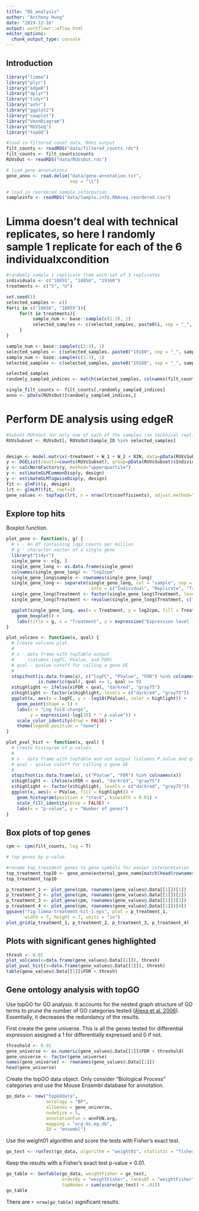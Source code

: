 ```yaml
---
title: "DE_analysis"
author: "Anthony Hung"
date: "2019-12-16"
output: workflowr::wflow_html
editor_options:
  chunk_output_type: console
---
```


## Introduction

```r
library("limma")
library("plyr")
library("edgeR")
library("dplyr")
library("tidyr")
library("ashr")
library("ggplot2")
library("cowplot")
library("VennDiagram")
library("RUVSeq")
library("topGO")

#load in filtered count data, RUVs output
filt_counts <- readRDS("data/filtered_counts.rds")
filt_counts <- filt_counts$counts
RUVsOut <- readRDS("data/RUVsOut.rds")

# load gene annotations
gene_anno <- read.delim("data/gene-annotation.txt",
                        sep = "\t")

# load in reordered sample information
sampleinfo <- readRDS("data/Sample.info.RNAseq.reordered.csv")
```

# Limma doesn't deal with technical replicates, so here I randomly sample 1 replicate for each of the 6 individualxcondition

```r
#randomly sample 1 replicate from each set of 3 replicates
individuals <- c("18855", "18856", "19160")
treatments <- c("S", "U")

set.seed(1)
selected_samples <- c()
for(i in c("18856", "18855")){
     for(t in treatments){
          sample_num <- base::sample(c(1:3), 1)
          selected_samples <- c(selected_samples, paste0(i, sep = "_", sample_num, sep = "_", t))
     }
}

sample_num <- base::sample(c(2:3), 1)
selected_samples <- c(selected_samples, paste0("19160", sep = "_", sample_num, sep = "_", "U"))
sample_num <- base::sample(c(1:3), 1)
selected_samples <- c(selected_samples, paste0("19160", sep = "_", sample_num, sep = "_", "S"))

selected_samples
randomly_sampled_indices <- match(selected_samples, colnames(filt_counts))

single_filt_counts <- filt_counts[,randomly_sampled_indices]
anno <- pData(RUVsOut)[randomly_sampled_indices,]
```

<!-- # Model with limma -->

<!-- ```{r design-matrix} -->
<!-- #sample details -->
<!-- #anno <- pData(RUVsOut) -->

<!-- anno$LibraryPrepBatch <- factor(anno$LibraryPrepBatch, levels = c("1", "2")) -->
<!-- anno$Replicate <- factor(anno$Replicate, levels = c("1", "2", "3")) -->
<!-- anno$LibSize <- as.numeric(anno$LibSize) -->


<!-- design <- model.matrix(~treatment + W_1 + W_2 + RIN + LibSize, -->
<!--                        data = anno) -->
<!-- colnames(design)[1] <- "Intercept" -->
<!-- colnames(design) <- gsub("treatment", "", colnames(design)) -->
<!-- colnames(design) -->
<!-- ``` -->

<!-- ```{r fit-model, fig.width=8} -->
<!-- # Model individual as a random effect. -->
<!-- # Model individual as a random effect (use duplicate correlation function); treatment as a fixed effect, covariates = RUV factors -->
<!-- # Recommended to run both voom and duplicateCorrelation twice. -->
<!-- # https://support.bioconductor.org/p/59700/#67620 -->

<!-- #TMM Normalization -->
<!-- y <- DGEList(single_filt_counts) -->
<!-- y <- calcNormFactors(y, method = "TMM") -->
<!-- #Voom for differential expression -->
<!-- v1 <- voom(y, design) -->
<!-- corfit1 <- duplicateCorrelation(v1, design, block = anno$Individual) -->
<!-- corfit1$consensus -->
<!-- v2 <- voom(y, design, block = anno$Individual, correlation = corfit1$consensus) -->
<!-- corfit2 <- duplicateCorrelation(v2, design, block = anno$Individual) -->
<!-- # corfit2$consensus -->
<!-- fit <- lmFit(v2, design, block = anno$Individual, -->
<!--              correlation = corfit2$consensus) -->
<!-- fit <- eBayes(fit) -->
<!-- ``` -->


<!-- ## Assess model results -->

<!-- ```{r model-results} -->
<!-- get_results <- function(x, number = nrow(x$coefficients), sort.by = "none", -->
<!--                         ...) { -->
<!--   # x - object MArrayLM from eBayes output -->
<!--   # ... - additional arguments passed to topTable -->
<!--   stopifnot(class(x) == "MArrayLM") -->
<!--   results <- topTable(x, number = number, sort.by = sort.by, ...) -->
<!--   return(results) -->
<!-- } -->

<!-- top_treatment <- get_results(fit, coef = "Unstrain", sort.by = "B") -->
<!-- top_treatment -->

<!-- results_treatment <- get_results(fit, coef = "Unstrain", -->
<!--                               number = nrow(filt_counts), sort = "none") -->
<!-- ma_treatment <- ggplot(data.frame(Amean = fit$Amean, logFC = fit$coef[, "Unstrain"]), -->
<!--                        aes(x = Amean, y = logFC)) + -->
<!--   geom_point() + -->
<!--   labs(x = "Average expression level", y = "Log fold change", -->
<!--        title = "Treatment effect") -->
<!-- ma_treatment -->
<!-- hist_treatment <- ggplot(results_treatment, aes(x = P.Value)) + -->
<!--   geom_histogram(binwidth = 0.01) + -->
<!--   labs(x = "p-value", y = "Number of genes", title = "Treatment effect") -->
<!-- hist_treatment -->
<!-- ``` -->


<!-- ## Explore top hits -->

<!-- Boxplot function. -->

<!-- ```{r boxplot-function} -->
<!-- plot_gene <- function(v, g) { -->
<!--   # v - An EList object containing log2 counts per million -->
<!--   # g - character vector of a single gene -->
<!--   stopifnot(class(v) == "EList", -->
<!--             is.character(g), length(g) == 1) -->
<!--   library("tidyr") -->
<!--   single_gene <- v$E[g, ] -->
<!--   single_gene_long <- as.data.frame(single_gene) -->
<!--   colnames(single_gene_long) <- "log2cpm" -->
<!--   single_gene_long$sample <- rownames(single_gene_long) -->
<!--   single_gene_long <- separate(single_gene_long, col = "sample", sep = "_", -->
<!--                                 into = c("Individual", "Replicate", "Treatment")) -->
<!--   single_gene_long$Treatment <- factor(single_gene_long$Treatment, levels = c("S", "U")) -->
<!--   single_gene_long$Treatment <- revalue(single_gene_long$Treatment, c("S"="Strain", "U"="No Strain")) -->

<!--   ggplot(single_gene_long, aes(x = Treatment, y = log2cpm, fill = Treatment)) + -->
<!--     geom_boxplot() + -->
<!--     labs(title = g, x = "Treatment", y = expression("Expression level (" * log[2] * " cpm)")) -->
<!-- } -->
<!-- ``` -->

<!-- Treatment -->

<!-- ```{r treatment} -->
<!-- #rename top_treatment genes to gene symbols for easier interpretation -->
<!-- top_treatment_top4 <- gene_anno$external_gene_name[match(head(rownames(top_treatment), n=4), gene_anno$ensembl_gene_id)] -->
<!-- top_treatment_top4 -->

<!-- p_treatment_1 <- plot_gene(v2, rownames(top_treatment)[1]) + -->
<!--   ylim(3, 11) + theme(legend.position = "bottom") -->
<!-- p_treatment_2 <- plot_gene(v2, rownames(top_treatment)[2]) + -->
<!--   ylim(3, 11) + theme(legend.position = "bottom") -->
<!-- p_treatment_3 <- plot_gene(v2, rownames(top_treatment)[3]) + -->
<!--   ylim(3, 11) + theme(legend.position = "bottom") -->
<!-- p_treatment_4 <- plot_gene(v2, rownames(top_treatment)[4]) + -->
<!--   ylim(3, 11) + theme(legend.position = "bottom") -->
<!-- ggsave("fig-limma-treatment-hit-1.eps", plot = p_treatment_1, -->
<!--        width = 7, height = 7, units = "in") -->
<!-- plot_grid(p_treatment_1, p_treatment_2, p_treatment_3, p_treatment_4) -->
<!-- ``` -->

<!-- ## Use ash for mutliple testing correction -->

<!-- Treatment effect. -->

<!-- ```{r ash-treatment} -->
<!-- run_ash <- function(x, coef) { -->
<!--   # Perform multiple testing correction with adaptive shrinkage (ASH) -->
<!--   # -->
<!--   # x - object MArrayLM from eBayes output -->
<!--   # coef - coefficient tested by eBayes -->
<!--   stopifnot(class(x) == "MArrayLM", coef %in% colnames(x$coefficients)) -->
<!--   result <- ash(betahat = x$coefficients[, coef], -->
<!--                 sebetahat = x$stdev.unscaled[, coef] * sqrt(x$s2.post), -->
<!--                 df = x$df.total[1]) -->
<!--   return(result) -->
<!-- } -->

<!-- ash_treatment <- run_ash(fit, "Unstrain") -->
<!-- class(ash_treatment) -->
<!-- names(ash_treatment) -->
<!-- sum(ash_treatment$result$svalue < .05) -->
<!-- hist(ash_treatment$result$svalue) -->
<!-- ``` -->

<!-- # Plots -->

<!-- ```{r Plot Functions} -->
<!-- plot_ma <- function(x, qval) { -->
<!--   # Create MA plot. -->
<!--   # -->
<!--   # x - data frame with topTable and ASH output -->
<!--   #     (columns logFC, AveExpr, and qvalue) -->
<!--   # qval - qvalue cutoff for calling a gene DE -->
<!--   # -->
<!--   stopifnot(is.data.frame(x), c("logFC", "AveExpr", "qvalue") %in% colnames(x), -->
<!--             is.numeric(qval), qval <= 1, qval >= 0) -->
<!--   x$highlight <- ifelse(x$qvalue < qval, "darkred", "gray75") -->
<!--   x$highlight <- factor(x$highlight, levels = c("darkred", "gray75")) -->
<!--   ggplot(x, aes(x = AveExpr, y = logFC, color = highlight, shape = highlight)) + -->
<!--     geom_point() + -->
<!--     labs(x = "Average expression level", y = "Log fold change") + -->
<!--     scale_color_identity(drop = FALSE) + -->
<!--     scale_shape_manual(values = c(16, 1), drop = FALSE) + -->
<!--     theme(legend.position = "none") -->
<!-- #   scale_color_gradient(low = "red", high = "white", limits = c(0, 0.25)) -->
<!-- } -->

<!-- plot_volcano <- function(x, qval) { -->
<!--   # Create volcano plot. -->
<!--   # -->
<!--   # x - data frame with topTable and ASH output -->
<!--   #     (columns logFC, P.Value, and qvalue) -->
<!--   # qval - qvalue cutoff for calling a gene DE -->
<!--   # -->
<!--   stopifnot(is.data.frame(x), c("logFC", "P.Value", "qvalue") %in% colnames(x), -->
<!--             is.numeric(qval), qval <= 1, qval >= 0) -->
<!--   x$highlight <- ifelse(x$qvalue < qval, "darkred", "gray75") -->
<!--   x$highlight <- factor(x$highlight, levels = c("darkred", "gray75")) -->
<!--   ggplot(x, aes(x = logFC, y = -log10(P.Value), color = highlight)) + -->
<!--     geom_point(shape = 1) + -->
<!--     labs(x = "Log fold change", -->
<!--          y = expression(-log[10] * " p-value")) + -->
<!--     scale_color_identity(drop = FALSE) + -->
<!--     theme(legend.position = "none") -->
<!-- } -->

<!-- plot_pval_hist <- function(x, qval) { -->
<!--   # Create histogram of p-values. -->
<!--   # -->
<!--   # x - data frame with topTable and ash output (columns P.Value and qvalue) -->
<!--   # qval - qvalue cutoff for calling a gene DE -->
<!--   # -->
<!--   stopifnot(is.data.frame(x), c("P.Value", "qvalue") %in% colnames(x)) -->
<!--   x$highlight <- ifelse(x$qvalue < qval, "darkred", "gray75") -->
<!--   x$highlight <- factor(x$highlight, levels = c("darkred", "gray75")) -->
<!--   ggplot(x, aes(x = P.Value, fill = highlight)) + -->
<!--     geom_histogram(position = "stack", binwidth = 0.01) + -->
<!--     scale_fill_identity(drop = FALSE) + -->
<!--     labs(x = "p-value", y = "Number of genes") -->
<!-- } -->
<!-- ``` -->

<!-- ```{r use Functions} -->
<!-- tests <- colnames(fit$coefficients) -->
<!-- results <- vector(length = length(tests), mode = "list") -->
<!-- names(results) <- tests -->

<!-- for (test in tests) { -->
<!--   # Extract limma results -->
<!--   results[[test]] <- get_results(fit, coef = test) -->
<!--   # Add mutliple testing correction with ASH -->
<!--   output_ash <- run_ash(fit, coef = test)$result -->
<!--   results[[test]] <- cbind(results[[test]], lfsr = output_ash$lfsr, -->
<!--                            lfdr = output_ash$lfdr, qvalue = output_ash$qvalue, -->
<!--                            svalue = output_ash$svalue) -->
<!-- } -->

<!-- #FDR 0.1 -->
<!-- plot_ma(results[["Unstrain"]], 0.1) -->
<!-- plot_volcano(results[["Unstrain"]], 0.1) -->
<!-- plot_pval_hist(results[["Unstrain"]], 0.1) -->
<!-- table(results[["Unstrain"]]$qvalue < 0.1) -->
<!-- significant_genes_10 <- row.names(results[["Unstrain"]])[results[["Unstrain"]]$qvalue < 0.1] -->
<!-- significant_symbols_10 <- gene_anno$external_gene_name[match(significant_genes_10, gene_anno$ensembl_gene_id)] -->
<!-- significant_symbols_10 -->
<!-- significant_anno_10 <- gene_anno[match(significant_genes_10, gene_anno$ensembl_gene_id),] -->


<!-- #FDR 0.05 -->
<!-- plot_ma(results[["Unstrain"]], 0.05) -->
<!-- plot_volcano(results[["Unstrain"]], 0.05) -->
<!-- plot_pval_hist(results[["Unstrain"]], 0.05) -->
<!-- table(results[["Unstrain"]]$qvalue < 0.05) -->
<!-- significant_genes_05 <- row.names(results[["Unstrain"]])[results[["Unstrain"]]$qvalue < 0.05] -->
<!-- significant_symbols_05 <- gene_anno$external_gene_name[match(significant_genes_05, gene_anno$ensembl_gene_id)] -->
<!-- significant_symbols_05 -->
<!-- significant_anno_05 <- gene_anno[match(significant_genes_05, gene_anno$ensembl_gene_id),] -->


<!-- #FDR 0.01 -->
<!-- plot_ma(results[["Unstrain"]], 0.01) -->
<!-- plot_volcano(results[["Unstrain"]], 0.01) -->
<!-- plot_pval_hist(results[["Unstrain"]], 0.01) -->
<!-- table(results[["Unstrain"]]$qvalue < 0.01) -->
<!-- significant_genes_01 <- row.names(results[["Unstrain"]])[results[["Unstrain"]]$qvalue < 0.01] -->
<!-- significant_symbols_01 <- gene_anno$external_gene_name[match(significant_genes_01, gene_anno$ensembl_gene_id)] -->
<!-- significant_symbols_01 -->
<!-- significant_anno_01 <- gene_anno[match(significant_genes_01, gene_anno$ensembl_gene_id),] -->
<!-- ``` -->



<!-- ## Gene ontology analysis with topGO -->

<!-- Use topGO for GO analysis. -->
<!-- It accounts for the nested graph structure of GO terms to prune the number of GO categories tested ([Alexa et al. 2006][Alexa2006]). -->
<!-- Essentially, it decreases the redundancy of the results. -->

<!-- [Alexa2006]: http://www.ncbi.nlm.nih.gov/pubmed/16606683 -->

<!-- First create the gene universe. -->
<!-- This is all the genes tested for differential expression assigned a 1 for differentially expressed and 0 if not. -->

<!-- ```{r gene-universe} -->
<!-- threshold <- 0.1 -->
<!-- gene_universe <- as.numeric(results[["Unstrain"]]$qvalue < threshold) -->
<!-- gene_universe <- factor(gene_universe) -->
<!-- names(gene_universe) <- rownames(results[["Unstrain"]]) -->
<!-- head(gene_universe) -->
<!-- ``` -->

<!-- Create the topGO data object. -->
<!-- Only consider "Biological Process" categories and use the Mouse Ensembl database for annotation. -->

<!-- ```{r go-data} -->
<!-- go_data <- new("topGOdata", -->
<!--                ontology = "BP", -->
<!--                allGenes = gene_universe, -->
<!--                nodeSize = 5, -->
<!--                annotationFun = annFUN.org, -->
<!--                mapping = "org.Hs.eg.db", -->
<!--                ID = "ensembl") -->
<!-- ``` -->

<!-- Use the weight01 algorithm and score the tests with Fisher's exact test. -->

<!-- ```{r go-test} -->
<!-- go_test <- runTest(go_data, algorithm = "weight01", statistic = "fisher") -->
<!-- ``` -->

<!-- Keep the results with a Fisher's exact test p-value < 0.01. -->

<!-- ```{r go-table} -->
<!-- go_table <- GenTable(go_data, weightFisher = go_test, -->
<!--                      orderBy = "weightFisher", ranksOf = "weightFisher", -->
<!--                      topNodes = sum(score(go_test) < .01)) -->
<!-- go_table -->
<!-- ``` -->








# Perform DE analysis using edgeR

```r
#Subset RUVsOut for only one of each of the samples (no technical replicates)
RUVsSubset <- RUVsOut[, RUVsOut$Sample_ID %in% selected_samples]


design <- model.matrix(~treatment + W_1 + W_2 + RIN, data=pData(RUVsSubset))
y <- DGEList(counts=counts(RUVsSubset), group=pData(RUVsSubset)$Individual)
y <- calcNormFactors(y, method="upperquartile")
y <- estimateGLMCommonDisp(y, design)
y <- estimateGLMTagwiseDisp(y, design)
fit <- glmFit(y, design)
lrt <- glmLRT(fit, coef=2)
gene_values <- topTags(lrt, n = nrow(lrt$coefficients), adjust.method="BH", sort.by = "logFC")
```

## Explore top hits

Boxplot function.

```r
plot_gene <- function(v, g) {
  # v - An df containing log2 counts per million
  # g - character vector of a single gene
  library("tidyr")
  single_gene <- v[g, ]
  single_gene_long <- as.data.frame(single_gene)
  colnames(single_gene_long) <- "log2cpm"
  single_gene_long$sample <- rownames(single_gene_long)
  single_gene_long <- separate(single_gene_long, col = "sample", sep = "_",
                                into = c("Individual", "Replicate", "Treatment"))
  single_gene_long$Treatment <- factor(single_gene_long$Treatment, levels = c("S", "U"))
  single_gene_long$Treatment <- revalue(single_gene_long$Treatment, c("S"="Strain", "U"="No Strain"))

  ggplot(single_gene_long, aes(x = Treatment, y = log2cpm, fill = Treatment)) +
    geom_boxplot() +
    labs(title = g, x = "Treatment", y = expression("Expression level (" * log[2] * " cpm)"))
}

plot_volcano <- function(x, qval) {
  # Create volcano plot.
  #
  # x - data frame with topTable output
  #     (columns logFC, PValue, and FDR)
  # qval - qvalue cutoff for calling a gene DE
  #
  stopifnot(is.data.frame(x), c("logFC", "PValue", "FDR") %in% colnames(x),
            is.numeric(qval), qval <= 1, qval >= 0)
  x$highlight <- ifelse(x$FDR < qval, "darkred", "gray75")
  x$highlight <- factor(x$highlight, levels = c("darkred", "gray75"))
  ggplot(x, aes(x = logFC, y = -log10(PValue), color = highlight)) +
    geom_point(shape = 1) +
    labs(x = "Log fold change",
         y = expression(-log[10] * " p-value")) +
    scale_color_identity(drop = FALSE) +
    theme(legend.position = "none")
}

plot_pval_hist <- function(x, qval) {
  # Create histogram of p-values.
  #
  # x - data frame with topTable and ash output (columns P.Value and qvalue)
  # qval - qvalue cutoff for calling a gene DE
  #
  stopifnot(is.data.frame(x), c("PValue", "FDR") %in% colnames(x))
  x$highlight <- ifelse(x$FDR < qval, "darkred", "gray75")
  x$highlight <- factor(x$highlight, levels = c("darkred", "gray75"))
  ggplot(x, aes(x = PValue, fill = highlight)) +
    geom_histogram(position = "stack", binwidth = 0.01) +
    scale_fill_identity(drop = FALSE) +
    labs(x = "p-value", y = "Number of genes")
}

```


## Box plots of top genes

```r
cpm <- cpm(filt_counts, log = T)

# top genes by p-value

#rename top_treatment genes to gene symbols for easier interpretation
top_treatment_top10 <- gene_anno$external_gene_name[match(head(rownames(gene_values@.Data[[1]]), n=10), gene_anno$ensembl_gene_id)]
top_treatment_top10

p_treatment_1 <- plot_gene(cpm, rownames(gene_values@.Data[[1]])[1])
p_treatment_2 <- plot_gene(cpm, rownames(gene_values@.Data[[1]])[2]) 
p_treatment_3 <- plot_gene(cpm, rownames(gene_values@.Data[[1]])[3]) 
p_treatment_4 <- plot_gene(cpm, rownames(gene_values@.Data[[1]])[4]) 
ggsave("fig-limma-treatment-hit-1.eps", plot = p_treatment_1,
       width = 7, height = 7, units = "in")
plot_grid(p_treatment_1, p_treatment_2, p_treatment_3, p_treatment_4)


```


## Plots with significant genes highlighted

```r
thresh <- 0.01
plot_volcano(x=data.frame(gene_values@.Data[[1]]), thresh)
plot_pval_hist(x=data.frame(gene_values@.Data[[1]]), thresh)
table(gene_values@.Data[[1]]$FDR < thresh)
```



## Gene ontology analysis with topGO

Use topGO for GO analysis.
It accounts for the nested graph structure of GO terms to prune the number of GO categories tested ([Alexa et al. 2006][Alexa2006]).
Essentially, it decreases the redundancy of the results.

[Alexa2006]: http://www.ncbi.nlm.nih.gov/pubmed/16606683

First create the gene universe.
This is all the genes tested for differential expression assigned a 1 for differentially expressed and 0 if not.

```r
threshold <- 0.01
gene_universe <- as.numeric(gene_values@.Data[[1]]$FDR < threshold)
gene_universe <- factor(gene_universe)
names(gene_universe) <- rownames(gene_values@.Data[[1]])
head(gene_universe)
```

Create the topGO data object.
Only consider "Biological Process" categories and use the Mouse Ensembl database for annotation.

```r
go_data <- new("topGOdata",
               ontology = "BP",
               allGenes = gene_universe,
               nodeSize = 5,
               annotationFun = annFUN.org,
               mapping = "org.Hs.eg.db",
               ID = "ensembl")
```

Use the weight01 algorithm and score the tests with Fisher's exact test.

```r
go_test <- runTest(go_data, algorithm = "weight01", statistic = "fisher")
```

Keep the results with a Fisher's exact test p-value < 0.01.

```r
go_table <- GenTable(go_data, weightFisher = go_test,
                     orderBy = "weightFisher", ranksOf = "weightFisher",
                     topNodes = sum(score(go_test) < .01))
go_table
```

There are `r nrow(go_table)` significant results.

